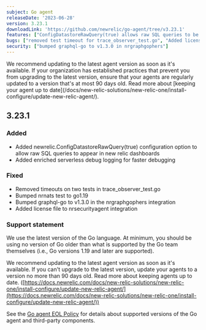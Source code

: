```yaml
---
subject: Go agent
releaseDate: '2023-06-28'
version: 3.23.1
downloadLink: 'https://github.com/newrelic/go-agent/tree/v3.23.1'
features: ["ConfigDatastoreRawQuery(true) allows raw SQL queries to be captured", "Enriched serverless debug logs"]
bugs: ["removed test timeout for trace_observer_test.go", "Added license to nrsecurityagent", "nrnats test is now using go 1.19"]    
security: ["bumped graphql-go to v1.3.0 in nrgraphgophers"]
---
```


<Callout variant="important">
  We recommend updating to the latest agent version as soon as it's available. If your organization has established practices that prevent you from upgrading to the latest version, ensure that your agents are regularly updated to a version that's at most 90 days old. Read more about [keeping your agent up to date](/docs/new-relic-solutions/new-relic-one/install-configure/update-new-relic-agent/).
</Callout>

## 3.23.1

### Added

* Added newrelic.ConfigDatastoreRawQuery(true) configuration option to allow raw SQL queries to appear in new relic dashboards
* Added enriched serverless debug logging for faster debugging

### Fixed

* Removed timeouts on two tests in trace_observer_test.go
* Bumped nrnats test to go1.19
* Bumped graphql-go to v1.3.0 in the nrgraphgophers integration
* Added license file to nrsecurityagent integration

### Support statement

We use the latest version of the Go language. At minimum, you should be using no version of Go older than what is supported by the Go team themselves (i.e., Go versions 1.19 and later are supported).

We recommend updating to the latest agent version as soon as it's available. If you can't upgrade to the latest version, update your agents to a version no more than 90 days old. Read more about keeping agents up to date. ([https://docs.newrelic.com/docs/new-relic-solutions/new-relic-one/install-configure/update-new-relic-agent/](https://docs.newrelic.com/docs/new-relic-solutions/new-relic-one/install-configure/update-new-relic-agent/))

See the [Go agent EOL Policy](/docs/apm/agents/go-agent/get-started/go-agent-eol-policy/) for details about supported versions of the Go agent and third-party components.
